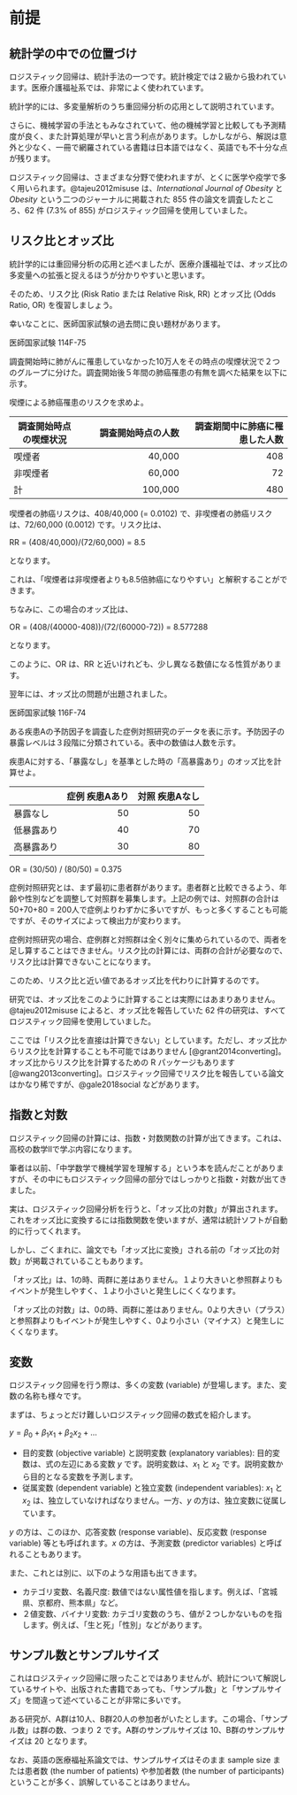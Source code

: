 # 前提  {#intro}


## 統計学の中での位置づけ {#ichizuke}

ロジスティック回帰は、統計手法の一つです。統計検定では２級から扱われています。医療介護福祉系では、非常によく使われています。

統計学的には、多変量解析のうち重回帰分析の応用として説明されています。

さらに、機械学習の手法ともみなされていて、他の機械学習と比較しても予測精度が良く、また計算処理が早いと言う利点があります。しかしながら、解説は意外と少なく、一冊で網羅されている書籍は日本語ではなく、英語でも不十分な点が残ります。

ロジスティック回帰は、さまざまな分野で使われますが、とくに医学や疫学で多く用いられます。@tajeu2012misuse は、*International Journal of Obesity* と *Obesity* という二つのジャーナルに掲載された 855 件の論文を調査したところ、62 件 (7.3% of 855) がロジスティック回帰を使用していました。



## リスク比とオッズ比 {#rr-or}

統計学的には重回帰分析の応用と述べましたが、医療介護福祉では、オッズ比の多変量への拡張と捉えるほうが分かりやすいと思います。

そのため、リスク比 (Risk Ratio または Relative Risk, RR)\index{りすくひ@リスク比} とオッズ比 (Odds Ratio, OR)\index{おっずひ@オッズ比} を復習しましょう。

幸いなことに、医師国家試験の過去問に良い題材があります。

:::: {.blackbox data-latex=""}
::: {.center data-latex=""}
医師国家試験 114F-75 
:::
調査開始時に肺がんに罹患していなかった10万人をその時点の喫煙状況で２つのグループに分けた。調査開始後５年間の肺癌罹患の有無を調べた結果を以下に示す。

喫煙による肺癌罹患のリスクを求めよ。

| 調査開始時点の喫煙状況 | 調査開始時点の人数 | 調査期間中に肺癌に罹患した人数 |
| -- | --: | --: |
| 喫煙者 | 40,000 | 408 | 
| 非喫煙者 | 60,000 | 72 | 
| 計 | 100,000 | 480 | 

::::

喫煙者の肺癌リスクは、408/40,000 (= 0.0102) で、非喫煙者の肺癌リスクは、72/60,000 (0.0012) です。リスク比は、

RR = (408/40,000)/(72/60,000) = 8.5 

となります。

これは、「喫煙者は非喫煙者よりも8.5倍肺癌になりやすい」と解釈することができます。

ちなみに、この場合のオッズ比は、

OR = (408/(40000-408))/(72/(60000-72)) = 8.577288

となります。

このように、OR は、RR と近いけれども、少し異なる数値になる性質があります。

翌年には、オッズ比の問題が出題されました。

:::: {.blackbox data-latex=""}
::: {.center data-latex=""}
医師国家試験 116F-74 
:::
ある疾患Aの予防因子を調査した症例対照研究のデータを表に示す。予防因子の暴露レベルは３段階に分類されている。表中の数値は人数を示す。

疾患Aに対する、「暴露なし」を基準とした時の「高暴露あり」のオッズ比を計算せよ。

|  | 症例 疾患Aあり | 対照 疾患Aなし |
| -- | --: | --: |
| 暴露なし | 50 | 50 | 
| 低暴露あり | 40 | 70 | 
| 高暴露あり | 30 | 80 | 

::::

OR = (30/50) / (80/50) = 0.375

症例対照研究とは、まず最初に患者群があります。患者群と比較できるよう、年齢や性別などを調整して対照群を募集します。上記の例では、対照群の合計は 50+70+80 = 200人で症例よりわずかに多いですが、もっと多くすることも可能ですが、そのサイズによって検出力が変わります。

症例対照研究の場合、症例群と対照群は全く別々に集められているので、両者を足し算することはできません。リスク比の計算には、両群の合計が必要なので、リスク比は計算できないことになります。

このため、リスク比と近い値であるオッズ比を代わりに計算するのです。

研究では、オッズ比をこのように計算することは実際にはあまりありません。@tajeu2012misuse によると、オッズ比を報告していた 62 件の研究は、すべてロジスティック回帰を使用していました。

ここでは「リスク比を直接は計算できない」としています。ただし、オッズ比からリスク比を計算することも不可能ではありません [@grant2014converting]。オッズ比からリスク比を計算するための R パッケージもあります [@wang2013converting]。ロジスティック回帰でリスク比を報告している論文はかなり稀ですが、@gale2018social などがあります。


## 指数と対数  {#expo-log}

ロジスティック回帰の計算には、指数・対数関数の計算が出てきます。これは、高校の数学IIで学ぶ内容になります。

筆者は以前、「中学数学で機械学習を理解する」という本を読んだことがありますが、その中にもロジスティック回帰の部分ではしっかりと指数・対数が出てきました。

実は、ロジスティック回帰分析を行うと、「オッズ比の対数」が算出されます。これをオッズ比に変換するには指数関数を使いますが、通常は統計ソフトが自動的に行ってくれます。

しかし、ごくまれに、論文でも「オッズ比に変換」される前の「オッズ比の対数」が掲載されていることもあります。

「オッズ比」は、1の時、両群に差はありません。１より大きいと参照群よりもイベントが発生しやすく、１より小さいと発生しにくくなります。

「オッズ比の対数」は、0の時、両群に差はありません。0より大きい（プラス）と参照群よりもイベントが発生しやすく、0より小さい（マイナス）と発生しにくくなります。


## 変数

ロジスティック回帰を行う際は、多くの変数 (variable) が登場します。また、変数の名称も様々です。

まずは、ちょっとだけ難しいロジスティック回帰の数式を紹介します。

$y = \beta_{0} + \beta_{1} x_{1} + \beta_{2} x_{2} + ...$

* 目的変数 (objective variable) と説明変数 (explanatory variables): 目的変数は、式の左辺にある変数 $y$ です。説明変数は、$x_1$ と $x_2$ です。説明変数から目的となる変数を予測します。
* 従属変数 (dependent variable) と独立変数 (independent variables): $x_1$ と $x_2$ は、独立していなければなりません。一方、$y$ の方は、独立変数に従属しています。

$y$ の方は、このほか、応答変数 (response variable)、反応変数 (response variable) 等とも呼ばれます。$x$ の方は、予測変数 (predictor variables) と呼ばれることもあります。

また、これとは別に、以下のような用語も出てきます。

* カテゴリ変数、名義尺度: 数値ではない属性値を指します。例えば、「宮城県、京都府、熊本県」など。
* ２値変数、バイナリ変数: カテゴリ変数のうち、値が２つしかないものを指します。例えば、「生と死」「性別」などがあります。

## サンプル数とサンプルサイズ

これはロジスティック回帰に限ったことではありませんが、統計について解説しているサイトや、出版された書籍であっても、「サンプル数」と「サンプルサイズ」を間違って述べていることが非常に多いです。\index{さんぷるすう@サンプル数}\index{さんぷるさいず@サンプルサイズ}

ある研究が、A群は10人、B群20人の参加者がいたとします。この場合、「サンプル数」は群の数、つまり 2 です。A群のサンプルサイズは 10、B群のサンプルサイズは 20 となります。

なお、英語の医療福祉系論文では、サンプルサイズはそのまま sample size または患者数 (the number of patients) や参加者数 (the number of participants) ということが多く、誤解していることはありません。